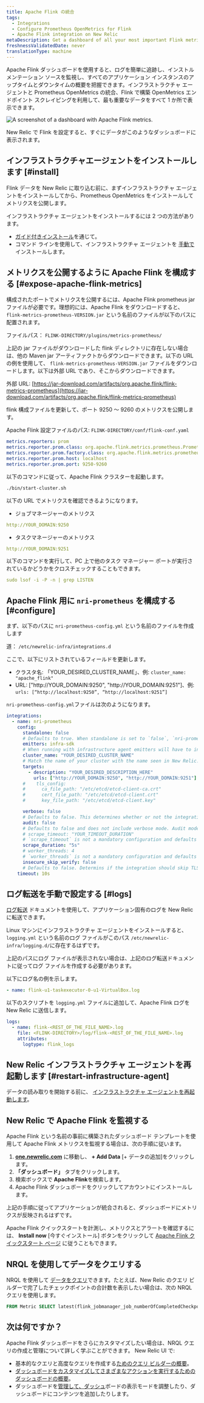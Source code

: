 ```yaml
---
title: Apache Flink の統合
tags:
  - Integrations
  - Configure Prometheus OpenMetrics for Flink
  - Apache Flink integration on New Relic
metaDescription: Get a dashboard of all your most important Flink metrics with our quickstart.
freshnessValidatedDate: never
translationType: machine
---
```



Apache Flink ダッシュボードを使用すると、ログを簡単に追跡し、インストルメンテーション ソースを監視し、すべてのアプリケーション インスタンスのアップタイムとダウンタイムの概要を把握できます。インフラストラクチャ エージェントと Prometheus OpenMetrics の統合、Flink で構築 <InlinePopover type="dashboards"/>OpenMetrics エンドポイント スクレイピングを利用して、最も重要なデータをすべて 1 か所で表示できます。

<img
  src={dashboardsApacheFlinkQuickstart}
  title="Apache Flink dashboard landing page"
  alt="A screenshot of a dashboard with Apache Flink metrics."
/>

<figcaption>
  New Relic で Flink を設定すると、すぐにデータがこのようなダッシュボードに表示されます。
</figcaption>

## インフラストラクチャエージェントをインストールします [#install]

Flink データを New Relic に取り込む前に、まずインフラストラクチャ エージェントをインストールしてから、Prometheus OpenMetrics をインストールしてメトリクスを公開します。

インフラストラクチャ エージェントをインストールするには 2 つの方法があります。

* [ガイド付きインストール](https://one.newrelic.com/nr1-core?state=5e236fa2-fbfd-1f53-e55d-9241d2a73068)を通じて。
* コマンド ラインを使用して、インフラストラクチャ エージェントを [手動で](/docs/infrastructure/install-infrastructure-agent/linux-installation/install-infrastructure-monitoring-agent-linux)インストールします。

## メトリクスを公開するように Apache Flink を構成する [#expose-apache-flink-metrics]

構成されたポートでメトリクスを公開するには、Apache Flink prometheus jar ファイルが必要です。理想的には、Apache Flink をダウンロードすると、 `flink-metrics-prometheus-VERSION.jar` という名前のファイルが以下のパスに配置されます。

ファイルパス： `FLINK-DIRECTORY/plugins/metrics-prometheus/`

上記の jar ファイルがダウンロードした flink ディレクトリに存在しない場合は、他の Maven jar アーティファクトからダウンロードできます。以下の URL の例を使用して、 `flink-metrics-prometheus-VERSION.jar` ファイルをダウンロードします。以下は外部 URL であり、そこからダウンロードできます。

外部 URL: [https://jar-download.com/artifacts/org.apache.flink/flink-metrics-prometheus](https://jar-download.com/artifacts/org.apache.flink/flink-metrics-prometheus)

flink 構成ファイルを更新して、ポート 9250 ～ 9260 のメトリクスを公開します。

Apache Flink 設定ファイルのパス: `FLINK-DIRECTORY/conf/flink-conf.yaml`

```yml
metrics.reporters: prom
metrics.reporter.prom.class: org.apache.flink.metrics.prometheus.PrometheusReporter
metrics.reporter.prom.factory.class: org.apache.flink.metrics.prometheus.PrometheusReporterFactory
metrics.reporter.prom.host: localhost
metrics.reporter.prom.port: 9250-9260
```

以下のコマンドに従って、Apache Flink クラスターを起動します。

```bash
./bin/start-cluster.sh
```

以下の URL でメトリクスを確認できるようになります。

* ジョブマネージャーのメトリクス

```yml
http://YOUR_DOMAIN:9250
```

* タスクマネージャーのメトリクス

```yml
http://YOUR_DOMAIN:9251
```

以下のコマンドを実行して、PC 上で他のタスク マネージャー ポートが実行されているかどうかをクロスチェックすることもできます。

```yml
sudo lsof -i -P -n | grep LISTEN
```

## Apache Flink 用に `nri-prometheus` を構成する [#configure]

まず、以下のパスに `nri-prometheus-config.yml` という名前のファイルを作成します

道： `/etc/newrelic-infra/integrations.d`

ここで、以下にリストされているフィールドを更新します。

* クラスタ名: 「YOUR_DESIRED_CLUSTER_NAME」、例: `cluster_name: "apache_flink"`
* URL: \["http&#x3A;//YOUR_DOMAIN:9250", "http&#x3A;//YOUR_DOMAIN:9251"]、例: `urls: [“http://localhost:9250”, “http://localhost:9251”]`

`nri-prometheus-config.yml`ファイルは次のようになります。

```yml
integrations:
  - name: nri-prometheus
    config:
      standalone: false
      # Defaults to true. When standalone is set to `false`, `nri-prometheus` requires an infrastructure agent to send data.
      emitters: infra-sdk
      # When running with infrastructure agent emitters will have to include infra-sdk
      cluster_name: "YOUR_DESIRED_CLUSTER_NAME"
      # Match the name of your cluster with the name seen in New Relic. 
      targets:
        - description: "YOUR_DESIRED_DESCRIPTION_HERE"
          urls: ["http://YOUR_DOMAIN:9250", "http://YOUR_DOMAIN:9251"]
      #    tls_config:
      #      ca_file_path: "/etc/etcd/etcd-client-ca.crt"
      #      cert_file_path: "/etc/etcd/etcd-client.crt"
      #      key_file_path: "/etc/etcd/etcd-client.key"

      verbose: false
      # Defaults to false. This determines whether or not the integration should run in verbose mode.
      audit: false
      # Defaults to false and does not include verbose mode. Audit mode logs the uncompressed data sent to New Relic and can lead to a high log volume.
      # scrape_timeout: "YOUR_TIMEOUT_DURATION"
      # `scrape_timeout` is not a mandatory configuration and defaults to 30s. The HTTP client timeout when fetching data from endpoints.
      scrape_duration: "5s"
      # worker_threads: 4
      # `worker_threads` is not a mandatory configuration and defaults to `4` for clusters with more than 400 endpoints. Slowly increase the worker thread until scrape time falls between the desired `scrape_duration`. Note: Increasing this value too much results in huge memory consumption if too many metrics are scraped at once.
      insecure_skip_verify: false
      # Defaults to false. Determins if the integration should skip TLS verification or not.
    timeout: 10s
```

## ログ転送を手動で設定する [#logs]

[ログ転送](https://docs.newrelic.com/docs/logs/forward-logs/forward-your-logs-using-infrastructure-agent/) ドキュメントを使用して、アプリケーション固有のログを New Relic に転送できます。

Linux マシンにインフラストラクチャ エージェントをインストールすると、 `logging.yml` という名前のログ ファイルがこのパス `/etc/newrelic-infra/logging.d/`に存在するはずです。

上記のパスにログ ファイルが表示されない場合は、上記のログ転送ドキュメントに従ってログ ファイルを作成する必要があります。

以下にログ名の例を示します。

```yml
- name: flink-u1-taskexecutor-0-u1-VirtualBox.log
```

以下のスクリプトを `logging.yml` ファイルに追加して、Apache Flink ログを New Relic に送信します。

```yml
logs:
  - name: flink-<REST_OF_THE_FILE_NAME>.log 
    file: <FLINK-DIRECTORY>/log/flink-<REST_OF_THE_FILE_NAME>.log
    attributes:
      logtype: flink_logs
```

## New Relic インフラストラクチャ エージェントを再起動します [#restart-infrastructure-agent]

データの読み取りを開始する前に、 [インフラストラクチャ エージェントを再起動します](/docs/infrastructure/install-infrastructure-agent/manage-your-agent/start-stop-restart-infrastructure-agent/)。

## New Relic で Apache Flink を監視する

Apache Flink という名前の事前に構築されたダッシュボード テンプレートを使用して Apache Flink メトリクスを監視する場合は、次の手順に従います。

1. **[one.newrelic.com](https://one.newrelic.com/)** に移動し、 **+ Add Data** \[+ データの追加]をクリックします。
2. **「ダッシュボード」** タブをクリックします。
3. 検索ボックスで **Apache Flink**を検索します。
4. Apache Flink ダッシュボードをクリックしてアカウントにインストールします。

上記の手順に従ってアプリケーションが統合されると、ダッシュボードにメトリクスが反映されるはずです。

Apache Flink クイックスタートを計測し、メトリクスとアラートを確認するには、 **Install now** \[今すぐインストール] ボタンをクリックして [Apache Flink クイックスタート ページ](https://newrelic.com/instant-observability/apache-flink) に従うこともできます。

## NRQL を使用してデータをクエリする

NRQL を使用して [データをクエリ](/docs/apis/nerdgraph/examples/nerdgraph-nrql-tutorial/)できます。たとえば、New Relic のクエリ ビルダーで完了したチェックポイントの合計数を表示したい場合は、次の NRQL クエリを使用します。

```sql
FROM Metric SELECT latest(flink_jobmanager_job_numberOfCompletedCheckpoints) AS 'Number of Completed Checkpoints'
```

## 次は何ですか？

Apache Flink ダッシュボードをさらにカスタマイズしたい場合は、NRQL クエリの作成と管理について詳しく学ぶことができます。 <InlinePopover type="dashboards"/>New Relic UI で:

* 基本的なクエリと高度なクエリを作成する[ためのクエリ ビルダーの概要](/docs/query-your-data/explore-query-data/query-builder/introduction-query-builder)。
* [ダッシュボードをカスタマイズしてさまざまなアクションを実行するためのダッシュボードの概要](/docs/query-your-data/explore-query-data/dashboards/introduction-dashboards)。
* ダッシュボードを[管理して、ダッシュ](/docs/query-your-data/explore-query-data/dashboards/manage-your-dashboard)ボードの表示モードを調整したり、ダッシュボードにコンテンツを追加したりします。